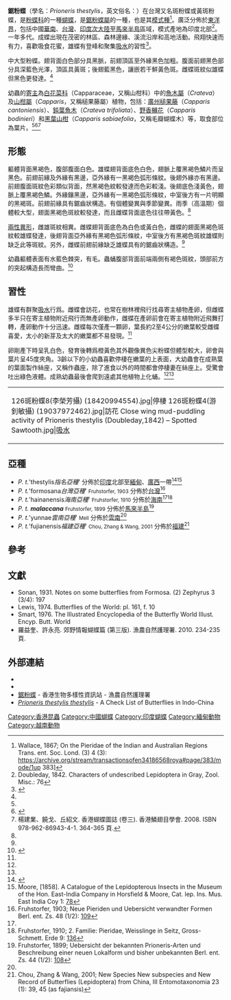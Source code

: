 {{NoteTA|G1=Butterfly}}
{{Speciesbox
| name = 鋸粉蝶
| image = Mud puddling of Prioneris thestylis (Doubleday,1842) – Spotted Sawtooth.jpg
| image_width = 300px
| image_caption = 合翅形態
| image2 = Spotted Sawtooth Prioneris thestylis - Flickr - Pasha Kirillov (1).jpg
| image2_width = 300px
| image2_caption = 展翅形態
| status = NE
| status_system = iucn3.1
| status_ref = 
| genus = Prioneris
| species = thestylis
| authority = (Doubleday, 1842)
| range_map = 
| range_map_width = 300px
| range_map_caption = 
| subdivision_ranks = 亞種
| subdivision = 共有6個亞種，詳閱正文
| synonyms = {{collapsible list|bullets = true| title = 異名列表
| ''Pieris thestylis''<br><small>(Doubleday, 1842)</small>
| ''Prioneris thestylis f. fumie''<br><small>Sonan, 1931</small>
|}}}}

'''鋸粉蝶'''（學名：''Prioneris thestylis''，英文俗名：{{lang|en|Spotted Sawtooth}}）在台灣又名斑粉蝶或黃斑粉蝶，是[[粉蝶科|粉蝶科]]的一種[[蝴蝶|蝴蝶]]，是[[鋸粉蝶屬|鋸粉蝶屬]]的一種，也是其[[模式種|模式種]]<ref>Wallace, 1867; On the Pieridae of the Indian and Australian Regions Trans. ent. Soc. Lond. (3) 4 (3): https://archive.org/stream/transactionsofen34186568roya#page/383/mode/1up 383]</ref>。廣泛分佈於[[東洋界|東洋界]]，包括中國[[華南|華南]]、[[台灣|台灣]]、[[印度次大陸|印度次大陸]]至[[馬來半島|馬來半島]]區域，模式產地為印度北部<ref>Doubleday, 1842. Characters of undescribed Lepidoptera in Gray, Zool. Misc.: 76</ref>。一年多代。成蝶出現在茂密的林區、森林邊緣、溪流沿岸和高地活動。飛翔快速而有力，喜歡吸食花蜜，雄蝶有登峰和聚集[[吸水|吸水]]的習性<ref name=c2017>{{Cite book|author=武春生、徐堉峯|title=中國蝴蝶圖鑑|publisher=海峡书局|date=2017|ISBN=9787556703029|language=zh-hans|page=359-362}}</ref>。

中大型粉蝶。翅背面白色部分具黑脈，前翅頂區至外緣黑色加粗。腹面前翅黑色部分具深藍色光澤，頂區具黃斑；後翅藍黑色，讓嵌若干鮮黃色斑。雌蝶斑紋似雄蝶但黑色更發達。<ref name=c2017/>

幼蟲的[[寄主|寄主]]為[[白花菜科|白花菜科]]（Capparaceae，又稱山柑科）中的[[魚木屬|魚木屬]]（''Crateva''）及[[山柑屬|山柑屬]]（''Capparis''，又稱槌果藤屬）植物，包括：[[廣州槌果藤|廣州槌果藤]]（''Capparis cantoniensis''）、[[鈍葉魚木|鈍葉魚木]]（''Crateva trifoliata''）、[[野香櫞花|野香櫞花]]（''Capparis bodinieri''）和[[黑葉山柑|黑葉山柑]]（''Capparis sabiaefolia''，又稱毛瓣蝴蝶木）等，取食部位為葉片。<ref name=c2017/><ref name=t2013>{{Cite book|author=徐堉峰|title=臺灣蝴蝶圖鑑．上【弄蝶、鳳蝶、鳳蝶】|location=台灣|publisher=晨星出版有限公司|date=2013|page=338-340|ISBN=9789861776705|language=zh-tw}}</ref><ref name=hk2008>楊建業、饒戈、丘紹文. 香港蝴蝶圖誌 (卷三). 香港鱗翅目學會. 2008. ISBN 978-962-86943-4-1. 364-365 頁.</ref>

== 形態 ==
軀體背面黑褐色，腹部腹面白色。雄蝶翅背面底色白色，翅脈上覆黑褐色鱗片而呈黑色。前翅前緣及外緣有黑邊，亞外緣有一黑褐色弧形條紋。後翅外緣亦有黑邊。前翅腹面斑紋色彩類似背面，然黑褐色紋較發達而色彩較淺。後翅底色淺黃色，翅脈上覆黑褐色鱗。外緣鑲黑邊，亞外緣有一黑褐色弧形條紋，中室後方有一片明顯的黑褐斑。前翅前緣具有鋸齒狀構造。有個體變異與季節變異。雨季（高溫期）個體較大型，翅面黑褐色斑紋較發達，而且雌蝶背面底色往往帶黃色。<ref name=t2013/>

[[兩性異形|兩性異形]]，雌雄斑紋相異。雌蝶翅背面底色為白色或黃白色，雌蝶的翅面黑褐色斑紋較雄蝶發達，後翅背面亞外緣有黑褐色弧形條紋，中室後方有黑褐色斑紋雄蝶則缺乏此等斑紋。另外，雌蝶前翅前緣缺乏雄蝶具有的鋸齒狀構造。<ref name=t2013/>

幼蟲軀體表面有水藍色棘突，有毛。蟲蛹腹部背面前端兩側有褐色斑紋，頭部前方的突起構造長而彎曲。<ref name=t2014>{{Cite book|author=呂至堅、陳建仁|title=蝴蝶生活史圖鑑|location=台灣|publisher=晨星出版有限公司|date=2014|ISBN=9789861777849|page=172|language=zh-hant}}</ref>

== 習性 ==
雄蝶有群聚[[吸水|吸水]]行爲。雌蝶會訪花，也常在樹林裡飛行找尋寄主植物產卵，但雌蝶多半只在寄主植物附近飛行而無產卵動作，雌蝶在產卵前會在寄主植物附近飛舞打轉，產卵動作十分迅速。雌蝶每次僅產一顆卵，葉長約2至4公分的嫩葉較受雌蝶喜愛，太小的新芽及太大的嫩葉都不易發現。<ref name=t2014/>

卵剛產下時呈乳白色，發育後轉爲橙黃色其外觀像異色尖粉蝶但體型較大，卵會與葉片呈45度夾角。3齡以下的小幼蟲喜歡停棲在嫩葉的上表面，大幼蟲會在成熟葉的葉面製作絲座，又稱作蟲座，除了進食以外的時間都會停棲妻在絲座上。受驚會吐出綠色液體。成熟幼蟲最後會爬到遠處其他植物上化蛹。<ref name=hk2008/><ref name=t2014/>

{| align=center 
|- 
|
<gallery mode="packed">
126斑粉蝶8(李榮芳攝) (18420994554).jpg|停棲
126斑粉蝶4(游釗敏攝) (19037972462).jpg|訪花
Close wing mud-puddling activity of Prioneris thestylis (Doubleday,1842) – Spotted Sawtooth.jpg|[[吸水|吸水]]
</gallery>
|}

== 亞種 ==
* ''P. t. '''thestylis'' 指名亞種''' 分佈於[[印度|印度]]北部至[[緬甸|緬甸]]、[[廣西|廣西]]一帶<ref name=c1994>{{cite book|editor=周尧|title=中国蝶类志|publisher=河南科学技術出版社|year=1994|volume=1|pages=244-245|language=zh-cn}}</ref><ref>Moore, [1858]. A Catalogue of the Lepidopterous Insects in the Museum of the Hon. East-India Company in Horsfield & Moore, Cat. lep. Ins. Mus. East India Coy 1: [https://archive.org/stream/catalogueoflepid01east#page/78/mode/1up 78]</ref>
* ''P. t. '''formosana'' 台灣亞種''' <small>Fruhstorfer, 1903</small> 分佈於[[台灣|台灣]]<ref>Fruhstorfer, 1903; Neue Pieriden und Uebersicht verwandter Formen Berl. ent. Zs. 48 (1/2): [https://archive.org/stream/berlinerentomolo481903berl#page/109/mode/1up 109]</ref>
* ''P. t. '''hainanensis'' 海南亞種''' <small>Fruhstorfer, 1910</small> 分佈於[[海南|海南]]<ref name=c1994/><ref>Fruhstorfer, 1910; 2. Familie: Pieridae, Weisslinge in Seitz, Gross-Schmett. Erde 9: [https://archive.org/stream/diegrossschmette9176seit#page/136/mode/1up 136]</ref>
* ''P. t. '''malaccana''''' <small>Fruhstorfer, 1899</small> 分佈於[[馬來半島|馬來半島]]<ref>Fruhstorfer, 1899; Uebersicht der bekannten Prioneris-Arten und Beschreibung einer neuen Lokalform und bisher unbekannten Berl. ent. Zs. 44 (1/2): [https://archive.org/stream/berlinerentomolo441899berl#page/108/mode/1up 108]</ref>
* ''P. t. '''yunnae'' 雲南亞種''' <small>Mell</small> 分佈於[[雲南|雲南]]<ref name=c1994/>
* ''P. t. '''fujianensis'' 福建亞種''' <small>Chou, Zhang & Wang, 2001</small> 分佈於[[福建|福建]]<ref>Chou, Zhang & Wang, 2001; New Species New subspecies and New Record of Butterflies (Lepidoptera) from China, III Entomotaxonomia 23 (1): 39, 45 (as fajiansis)</ref>

== 參考 ==
{{reflist|2}}

== 文獻 ==
* Sonan, 1931. Notes on some butterflies from Formosa. (2) Zephyrus 3 (3/4): 197
* Lewis, 1974. Butterflies of the World: pl. 161, f. 10
* Smart, 1976. The Illustrated Encyclopedia of the Butterfly World Illust. Encyp. Butt. World
* 羅益奎、許永亮. 郊野情報蝴蝶篇 (第三版). 漁農自然護理署. 2010. 234-235 頁. {{zh-hk}}

== 外部連結 ==
* {{Commonscat-inline|Prioneris thestylis}}
* {{Wikispecies-inline|Prioneris thestylis}}
* [https://bih.gov.hk/tc/species-database/species-information/index.html?id=4110 鋸粉蝶] - 香港生物多樣性資訊站 - 漁農自然護理署 {{zh-hk}}
* [http://yutaka.it-n.jp/pie/20210001.html ''Prioneris thestylis thestylis'']  - A Check List of Butterflies in Indo-China {{en}}
{{Taxonbar|from=Q2356474}}
{{鋸粉蝶屬}}
[[Category:香港昆蟲|Category:香港昆蟲]]
[[Category:中國蝴蝶|Category:中國蝴蝶]]
[[Category:印度蝴蝶|Category:印度蝴蝶]]
[[Category:緬甸動物|Category:緬甸動物]]
[[Category:越南動物|Category:越南動物]]